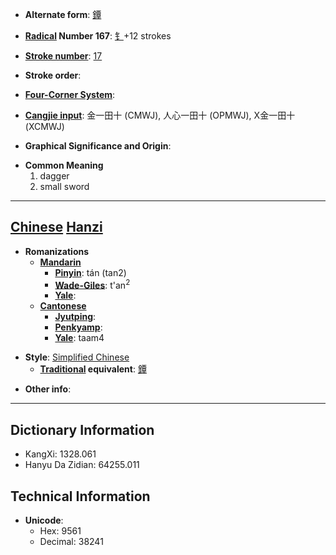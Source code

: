 * '''Alternate form''': [[鐔]]

* '''[[Wiktionary:Chinese radical index| Radical]] Number 167''': [[Wiktionary:Chinese radical index 钅|钅]]+12 strokes

* '''[[Wiktionary:Chinese total strokes index|Stroke number]]''': [[Wiktionary:Chinese total strokes index 17|17]]

* '''Stroke order''': 

* '''[[Wiktionary:Chinese four corner index|Four-Corner System]]''': 

* '''[[Wiktionary:Chinese Cangjie index|Cangjie input]]''': 金一田十 (CMWJ), 人心一田十 (OPMWJ), X金一田十 (XCMWJ)

* '''Graphical Significance and Origin''': 

* '''Common Meaning'''
*#dagger
*# small sword


----

== [[Chinese]] [[Hanzi]] ==

* '''Romanizations'''
** '''[[Mandarin]]'''
*** '''[[Pinyin]]''': tán (tan2)
*** '''[[Wade-Giles]]''': t'an<sup>2</sup>
*** '''[[Yale]]''': 
** '''[[Cantonese]]'''
*** '''[[Jyutping]]''':
*** '''[[Penkyamp]]''': 
*** '''[[Yale]]''': taam4

* '''Style''': [[Simplified Chinese]] 
** '''[[Traditional Chinese|Traditional]] equivalent''': [[鐔]]

* '''Other info''': 

----

== Dictionary Information ==

* KangXi: 1328.061
* Hanyu Da Zidian: 64255.011

== Technical Information ==

* '''Unicode''':
** Hex: 9561
** Decimal: 38241